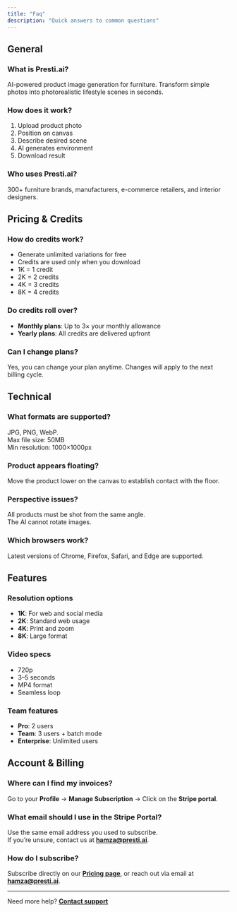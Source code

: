 ```yaml
---
title: "Faq"
description: "Quick answers to common questions"
---
```



## General

### What is Presti.ai?
AI-powered product image generation for furniture. Transform simple photos into photorealistic lifestyle scenes in seconds.

### How does it work?
1. Upload product photo  
2. Position on canvas  
3. Describe desired scene  
4. AI generates environment  
5. Download result  

### Who uses Presti.ai?
300+ furniture brands, manufacturers, e-commerce retailers, and interior designers.

## Pricing & Credits

### How do credits work?
- Generate unlimited variations for free  
- Credits are used only when you download  
- 1K = 1 credit  
- 2K = 2 credits  
- 4K = 3 credits  
- 8K = 4 credits  

### Do credits roll over?
- **Monthly plans**: Up to 3× your monthly allowance  
- **Yearly plans**: All credits are delivered upfront  

### Can I change plans?
Yes, you can change your plan anytime. Changes will apply to the next billing cycle.

## Technical

### What formats are supported?
JPG, PNG, WebP.  
Max file size: 50MB  
Min resolution: 1000×1000px

### Product appears floating?
Move the product lower on the canvas to establish contact with the floor.

### Perspective issues?
All products must be shot from the same angle.  
The AI cannot rotate images.

### Which browsers work?
Latest versions of Chrome, Firefox, Safari, and Edge are supported.

## Features

### Resolution options
- **1K**: For web and social media  
- **2K**: Standard web usage  
- **4K**: Print and zoom  
- **8K**: Large format  

### Video specs
- 720p  
- 3–5 seconds  
- MP4 format  
- Seamless loop  

### Team features
- **Pro**: 2 users  
- **Team**: 3 users + batch mode  
- **Enterprise**: Unlimited users  

## Account & Billing

### Where can I find my invoices?
Go to your **Profile** → **Manage Subscription** → Click on the **Stripe portal**.

### What email should I use in the Stripe Portal?
Use the same email address you used to subscribe.  
If you’re unsure, contact us at [**hamza@presti.ai**](mailto:hamza@presti.ai).

### How do I subscribe?
Subscribe directly on our [**Pricing page**](https://presti.ai), or reach out via email at [**hamza@presti.ai**](mailto:hamza@presti.ai).

---

Need more help? [**Contact support**](https://prestiai.mintlify.app/support/contact)
